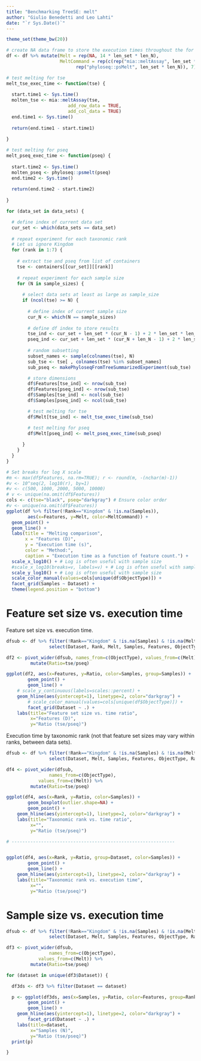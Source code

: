 ```yaml
---
title: "Benchmarking TreeSE: melt"
author: "Giulio Benedetti and Leo Lahti"
date: "`r Sys.Date()`"
---
```



```r
theme_set(theme_bw(20))
```

```r
# create NA data frame to store the execution times throughout the for loop
df <- df %>% mutate(Melt = rep(NA, 14 * len_set * len_N),
                    MeltCommand = rep(c(rep("mia::meltAssay", len_set * len_N),
		                  rep("phyloseq::psMelt", len_set * len_N)), 7))
```

```r
# test melting for tse
melt_tse_exec_time <- function(tse) {
  
  start.time1 <- Sys.time()
  molten_tse <- mia::meltAssay(tse,
                       add_row_data = TRUE,
                       add_col_data = TRUE)
  end.time1 <- Sys.time()
    
  return(end.time1 - start.time1)
  
}

# test melting for pseq
melt_pseq_exec_time <- function(pseq) {
      
  start.time2 <- Sys.time()
  molten_pseq <- phyloseq::psmelt(pseq)
  end.time2 <- Sys.time()
    
  return(end.time2 - start.time2)
      
}
```

```r
for (data_set in data_sets) {

  # define index of current data set
  cur_set <- which(data_sets == data_set)
  
  # repeat experiment for each taxonomic rank
  # Let us ignore Kingdom
  for (rank in 1:7) {
    
    # extract tse and pseq from list of containers
    tse <- containers[[cur_set]][[rank]]
    
    # repeat experiment for each sample size
    for (N in sample_sizes) {
    
      # select data sets at least as large as sample_size
      if (ncol(tse) >= N) {
      
        # define index of current sample size
        cur_N <- which(N == sample_sizes)
      
        # define df index to store results
        tse_ind <- cur_set + len_set * (cur_N - 1) + 2 * len_set * len_N * (rank - 1)
        pseq_ind <- cur_set + len_set * (cur_N + len_N - 1) + 2 * len_set * len_N * (rank - 1)
  
        # random subsetting
        subset_names <- sample(colnames(tse), N)
        sub_tse <- tse[ , colnames(tse) %in% subset_names]
        sub_pseq <- makePhyloseqFromTreeSummarizedExperiment(sub_tse)

        # store dimensions
        df$Features[tse_ind] <- nrow(sub_tse)
        df$Features[pseq_ind] <- nrow(sub_tse)
        df$Samples[tse_ind] <- ncol(sub_tse)
        df$Samples[pseq_ind] <- ncol(sub_tse)

        # test melting for tse
        df$Melt[tse_ind] <- melt_tse_exec_time(sub_tse)

        # test melting for pseq
        df$Melt[pseq_ind] <- melt_pseq_exec_time(sub_pseq)
    
      }
    }
  }  
}
```

```r
# Set breaks for log X scale
#m <- max(df$Features, na.rm=TRUE); r <- round(m, -(nchar(m)-1))
#v <- 10^seq(2, log10(r), by=1)
#v <- c(500, 1000, 2000, 5000, 10000)
# v <- unique(na.omit(df$Features))
cols <- c(tse="black", pseq="darkgray") # Ensure color order
#v <- unique(na.omit(df$Features))
ggplot(df %>% filter(!Rank=="Kingdom" & !is.na(Samples)),
        aes(x=Features, y=Melt, color=MeltCommand)) +
  geom_point() + 
  geom_line() +
  labs(title = "Melting comparison",
       x = "Features (D)",
       y = "Execution time (s)",
       color = "Method:",
       caption = "Execution time as a function of feature count.") +
  scale_x_log10() + # Log is often useful with sample size
  #scale_x_log10(breaks=v, labels=v) + # Log is often useful with sample size  
  scale_y_log10() + # Log is often useful with sample size
  scale_color_manual(values=cols[unique(df$ObjectType)]) +
  facet_grid(Samples ~ Dataset) + 
  theme(legend.position = "bottom")
```

# Feature set size vs. execution time 

Feature set size vs. execution time.

```r
dfsub <- df %>% filter(!Rank=="Kingdom" & !is.na(Samples) & !is.na(Melt)) %>%
                select(Dataset, Rank, Melt, Samples, Features, ObjectType)

df2 <- pivot_wider(dfsub, names_from=c(ObjectType), values_from=c(Melt)) %>%
         mutate(Ratio=tse/pseq)

ggplot(df2, aes(x=Features, y=Ratio, color=Samples, group=Samples)) +
        geom_point() +
        geom_line() +
	# scale_y_continuous(labels=scales::percent) +
	geom_hline(aes(yintercept=1), linetype=2, color="darkgray") + 	
        # scale_color_manual(values=cols[unique(df$ObjectType)]) +	
        facet_grid(Dataset ~ .) + 
	labs(title="Feature set size vs. time ratio",
	     x="Features (D)",
	     y="Ratio (tse/pseq)")
```


Execution time by taxonomic rank (not that feature set sizes may vary within ranks, between data sets).

```r
dfsub <- df %>% filter(!Rank=="Kingdom" & !is.na(Samples) & !is.na(Melt)) %>%
                select(Dataset, Melt, Samples, Features, ObjectType, Rank)

df4 <- pivot_wider(dfsub,
                names_from=c(ObjectType),
	        values_from=c(Melt)) %>%
         mutate(Ratio=tse/pseq)

ggplot(df4, aes(x=Rank, y=Ratio, color=Samples)) +
        geom_boxplot(outlier.shape=NA) +
        geom_point() +	
	geom_hline(aes(yintercept=1), linetype=2, color="darkgray") + 	
	labs(title="Taxonomic rank vs. time ratio",
	     x="",
	     y="Ratio (tse/pseq)")

# -------------------------------------------------------------


ggplot(df4, aes(x=Rank, y=Ratio, group=Dataset, color=Samples)) +
        geom_point() +
        geom_line() +		
	geom_hline(aes(yintercept=1), linetype=2, color="darkgray") + 	
	labs(title="Taxonomic rank vs. execution time",
	     x="",
	     y="Ratio (tse/pseq)")

```






# Sample size vs. execution time


```r
dfsub <- df %>% filter(!Rank=="Kingdom" & !is.na(Samples) & !is.na(Melt)) %>%
                select(Dataset, Melt, Samples, Features, ObjectType, Rank)

df3 <- pivot_wider(dfsub,
                names_from=c(ObjectType),
	        values_from=c(Melt)) %>%
         mutate(Ratio=tse/pseq)

for (dataset in unique(df3$Dataset)) {

  df3ds <- df3 %>% filter(Dataset == dataset)

  p <- ggplot(df3ds, aes(x=Samples, y=Ratio, color=Features, group=Rank)) +
        geom_point() +
        geom_line() +
	geom_hline(aes(yintercept=1), linetype=2, color="darkgray") + 	
        facet_grid(Dataset ~ .) + 
	labs(title=dataset,
	     x="Samples (N)",
	     y="Ratio (tse/pseq)")
  print(p)	    

}

```

